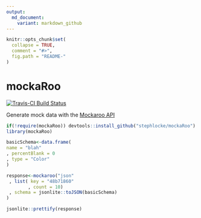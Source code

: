 ```yaml
---
output:
  md_document:
    variant: markdown_github
---
```


<!-- README.md is generated from README.Rmd. Please edit that file -->

```r
knitr::opts_chunk$set(
  collapse = TRUE,
  comment = "#>",
  fig.path = "README-"
)
```

# mockaRoo
[![Travis-CI Build Status](https://travis-ci.org/stephlocke/mockaRoo.svg?branch=master)](https://travis-ci.org/stephlocke/mockaRoo)

Generate mock data with the [Mockaroo API](https://www.mockaroo.com/api/docs)

```r
if(!require(mockaRoo)) devtools::install_github("stephlocke/mockaRoo")
library(mockaRoo)

basicSchema<-data.frame(
name = "blah"
, percentBlank = 0
, type = "Color"
)

response<-mockaroo("json"
 , list( key = "48b71860"
        , count = 10)
 , schema = jsonlite::toJSON(basicSchema)
)

jsonlite::prettify(response)
```
